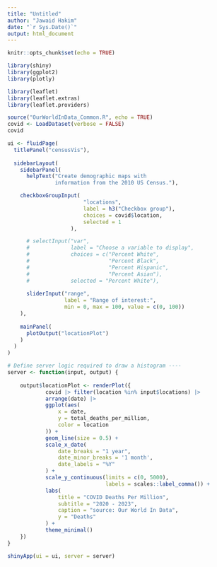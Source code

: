 ```yaml
---
title: "Untitled"
author: "Jawaid Hakim"
date: "`r Sys.Date()`"
output: html_document
---
```


```r
knitr::opts_chunk$set(echo = TRUE)
```

```r
library(shiny)
library(ggplot2)
library(plotly)

library(leaflet)
library(leaflet.extras)
library(leaflet.providers)

```

```r
source("OurWorldInData_Common.R", echo = TRUE)
covid <- LoadDataset(verbose = FALSE)
covid

```

```r
ui <- fluidPage(
  titlePanel("censusVis"),
  
  sidebarLayout(
    sidebarPanel(
      helpText("Create demographic maps with 
               information from the 2010 US Census."),

    checkboxGroupInput(
                        "locations",
                        label = h3("Checkbox group"),
                        choices = covid$location,
                        selected = 1
                    ),

      # selectInput("var", 
      #             label = "Choose a variable to display",
      #             choices = c("Percent White", 
      #                         "Percent Black",
      #                         "Percent Hispanic", 
      #                         "Percent Asian"),
      #             selected = "Percent White"),
      
      sliderInput("range", 
                  label = "Range of interest:",
                  min = 0, max = 100, value = c(0, 100))
    ),
    
    mainPanel(
      plotOutput("locationPlot")
    )
  )
)
```

```r
# Define server logic required to draw a histogram ----
server <- function(input, output) {
    
    output$locationPlot <- renderPlot({
            covid |> filter(location %in% input$locations) |>
            arrange(date) |>
            ggplot(aes(
                x = date,
                y = total_deaths_per_million,
                color = location
            )) +
            geom_line(size = 0.5) +
            scale_x_date(
                date_breaks = "1 year",
                date_minor_breaks = '1 month', 
                date_labels = "%Y"
            ) +
            scale_y_continuous(limits = c(0, 5000),
                               labels = scales::label_comma()) +
            labs(
                title = "COVID Deaths Per Million",
                subtitle = "2020 - 2023",
                caption = "source: Our World In Data",
                y = "Deaths"
            ) +
            theme_minimal()
    })
}
```


```r

shinyApp(ui = ui, server = server)

```

